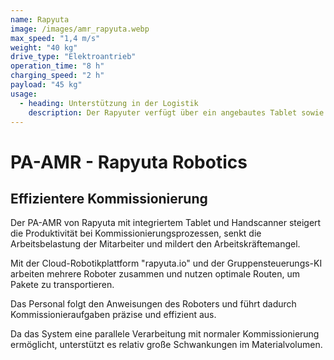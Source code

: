 ```yaml
---
name: Rapyuta
image: /images/amr_rapyuta.webp
max_speed: "1,4 m/s"
weight: "40 kg"
drive_type: "Elektroantrieb"
operation_time: "8 h"
charging_speed: "2 h"
payload: "45 kg"
usage:
  - heading: Unterstützung in der Logistik
    description: Der Rapyuter verfügt über ein angebautes Tablet sowie Barcodescanner. Beides ermöglicht dem Mitarbeiter durch konkrete Anweisungen Abholarbeiten effizient durchzuführen und diese direkt im System aufzunehmen. Nach der Beladung übernimmt der Rapyuter den Transport eigenständig.
---
```


# PA-AMR - Rapyuta Robotics

## Effizientere Kommissionierung

Der PA-AMR von Rapyuta mit integriertem Tablet und Handscanner steigert die Produktivität bei Kommissionierungsprozessen, senkt die Arbeitsbelastung der Mitarbeiter und mildert den Arbeitskräftemangel.

Mit der Cloud-Robotikplattform "rapyuta.io" und der Gruppensteuerungs-KI arbeiten mehrere Roboter zusammen und nutzen optimale Routen, um Pakete zu transportieren.

Das Personal folgt den Anweisungen des Roboters und führt dadurch Kommissionieraufgaben präzise und effizient aus.

Da das System eine parallele Verarbeitung mit normaler Kommissionierung ermöglicht, unterstützt es relativ große Schwankungen im Materialvolumen.
